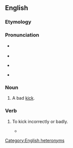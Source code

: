 ==English==

===Etymology===
{{prefix|en|mis|kick}}

===Pronunciation===
* {{q|verb}} {{IPA|en|/mɪsˈkɪk/}}
* {{audio|en|LL-Q1860 (eng)-Vealhurl-miskick.wav|Audio (Berkshire)}}
* {{q|noun}} {{IPA|en|/ˈmɪskɪk/}}
* {{audio|en|LL-Q1860 (eng)-Vealhurl-miskick2.wav|Audio (Berkshire)}}

===Noun===
{{en-noun}}

# {{lb|en|sports}} A bad [[kick]].
#: {{ux|en|The shot went wide of a post after a '''miskick''' from Sayers.}}

===Verb===
{{en-verb}}

# {{lb|en|transitive}} To kick incorrectly or badly.
#: {{ux|en|Although Petey '''miskicked''' the ball, he still managed to score a goal.}}
#* {{quote-journal
|en
|date=October 15, 2011
|author=Owen Phillips
|title=Stoke 2 - 0 Fulham
|work=BBC Sport
|url=http://news.bbc.co.uk/sport2/hi/football/eng_prem/15226162.stm
|page=
|passage=Crouch had earlier hopelessly '''miskicked''' an excellent volleyed chance from eight yards out after a delightful Pennant cross.}}

[[Category:English heteronyms]]